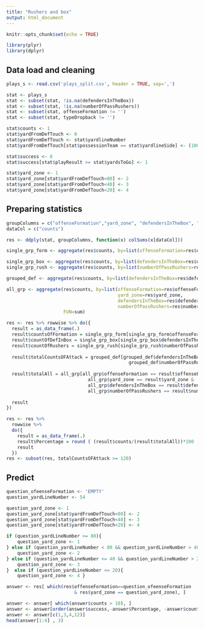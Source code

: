 ---
title: "Rushers and box"
output: html_document
---

```{r setup, include=FALSE}
knitr::opts_chunk$set(echo = TRUE)

library(plyr)
library(dplyr)
```


## Data load and cleaning
```{r data load and cleaning, message=FALSE, warning=FALSE}
plays_s <- read.csv('plays_split.csv', header = TRUE, sep=',')

stat <- plays_s
stat <- subset(stat, !is.na(defendersInTheBox))
stat <- subset(stat, !is.na(numberOfPassRushers))
stat <- subset(stat, offenseFormation != '')
stat <- subset(stat, typeDropback != '')

stat$counts <- 1
stat$yardFromDefTouch <- 0
stat$yardFromDefTouch <- stat$yardlineNumber
stat$yardFromDefTouch[stat$possessionTeam == stat$yardlineSide] <- (100 - stat$yardlineNumber)

stat$success <- 0
stat$success[stat$playResult >= stat$yardsToGo] <- 1

stat$yard_zone <- 1
stat$yard_zone[stat$yardFromDefTouch<80] <- 2
stat$yard_zone[stat$yardFromDefTouch<40] <- 3
stat$yard_zone[stat$yardFromDefTouch<20] <- 4
```

## Preparing statistics
```{r statistic, message=FALSE, warning=FALSE}
groupColumns = c("offenseFormation","yard_zone", "defendersInTheBox", "numberOfPassRushers", "success")
dataCol = c("counts")

res <- ddply(stat, groupColumns, function(x) colSums(x[dataCol]))

single_grp_form <- aggregate(res$counts, by=list(offenseFormation=res$offenseFormation), FUN=sum)

single_grp_box <- aggregate(res$counts, by=list(defendersInTheBox=res$defendersInTheBox), FUN=sum)
single_grp_rush <- aggregate(res$counts, by=list(numberOfPassRushers=res$numberOfPassRushers), FUN=sum)

grouped_def <- aggregate(res$counts, by=list(defendersInTheBox=res$defendersInTheBox, numberOfPassRushers=res$numberOfPassRushers), FUN=sum)

all_grp <- aggregate(res$counts, by=list(offenseFormation=res$offenseFormation, 
                                         yard_zone=res$yard_zone, 
                                         defendersInTheBox=res$defendersInTheBox, 
                                         numberOfPassRushers=res$numberOfPassRushers), 
                     FUN=sum)

res <- res %>% rowwise %>% do({
  result = as_data_frame(.)
  result$countsOfFormation = single_grp_form[single_grp_form$offenseFormation == result$offenseFormation, 2]
  result$countOfDefInBox = single_grp_box[single_grp_box$defendersInTheBox == result$defendersInTheBox,2]
  result$countOfRushers = single_grp_rush[single_grp_rush$numberOfPassRushers == result$numberOfPassRushers,2]
  
  result$totalCountsOFAttack = grouped_def[grouped_def$defendersInTheBox == result$defendersInTheBox & 
                                             grouped_def$numberOfPassRushers == result$numberOfPassRushers, 3]
  
  result$totalAll = all_grp[all_grp$offenseFormation == result$offenseFormation & 
                              all_grp$yard_zone == result$yard_zone &
                              all_grp$defendersInTheBox == result$defendersInTheBox & 
                              all_grp$numberOfPassRushers == result$numberOfPassRushers, 5]
  
  result
})

res <- res %>%
  rowwise %>%
  do({
    result = as_data_frame(.)
    result$Percentage = round ( (result$counts/(result$totalAll))*100 , 2)
    result
  })
res <- subset(res, totalCountsOFAttack >= 120)
```

## Predict
```{r predict}
question_ofeenseFormation <- 'EMPTY'
question_yardLineNumber <- 54

question_yard_zone <- 1
question_yard_zone[stat$yardFromDefTouch<80] <- 2
question_yard_zone[stat$yardFromDefTouch<40] <- 3
question_yard_zone[stat$yardFromDefTouch<20] <- 4

if (question_yardLineNumber >= 80){
    question_yard_zone <- 1
} else if (question_yardLineNumber < 80 && question_yardLineNumber > 40){
    question_yard_zone <- 2
} else if (question_yardLineNumber <= 40 && question_yardLineNumber > 20){
    question_yard_zone <- 3
}  else if (question_yardLineNumber <= 20){
    question_yard_zone <- 4 }

answer <- res[ which(res$offenseFormation==question_ofeenseFormation
                         & res$yard_zone == question_yard_zone), ]

answer <- answer[ which(answer$counts > 10), ]
answer <- answer[order(answer$success,-answer$Percentage, -answer$counts),]
answer <- answer[c(1,3,4,12)]
head(answer[1:4] , 3)
```